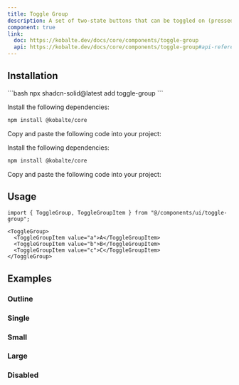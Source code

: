```yaml
---
title: Toggle Group
description: A set of two-state buttons that can be toggled on (pressed) or off (not pressed).
component: true
link:
  doc: https://kobalte.dev/docs/core/components/toggle-group
  api: https://kobalte.dev/docs/core/components/toggle-group#api-reference
---
```



<ComponentPreview name="toggle-group-demo" code={DemoCode} client:only="solid-js" />

## Installation

<ComponentInstallation client:only="solid-js">

<Fragment slot="cli">
```bash
npx shadcn-solid@latest add toggle-group
```
</Fragment>

<Step slot="tw">

<StepItem>Install the following dependencies:</StepItem>
```bash
npm install @kobalte/core
```

<StepItem>Copy and paste the following code into your project:</StepItem>
<RawCode code={TwRawCode} client:only="solid-js" />

</Step>

<Step slot="uno">

<StepItem>Install the following dependencies:</StepItem>
```bash
npm install @kobalte/core
```

<StepItem>Copy and paste the following code into your project:</StepItem>
<RawCode code={UnoRawCode} client:only="solid-js" />

</Step>

</ComponentInstallation>

## Usage

```tsx
import { ToggleGroup, ToggleGroupItem } from "@/components/ui/toggle-group";
```

```tsx
<ToggleGroup>
  <ToggleGroupItem value="a">A</ToggleGroupItem>
  <ToggleGroupItem value="b">B</ToggleGroupItem>
  <ToggleGroupItem value="c">C</ToggleGroupItem>
</ToggleGroup>
```

## Examples

### Outline

<ComponentPreview name="toggle-group-outline-demo" code={DemoCode2} client:only="solid-js" />

### Single

<ComponentPreview name="toggle-group-single-demo" code={DemoCode3} client:only="solid-js" />

### Small

<ComponentPreview name="toggle-group-small-demo" code={DemoCode4} client:only="solid-js" />

### Large

<ComponentPreview name="toggle-group-large-demo" code={DemoCode5} client:only="solid-js" />

### Disabled

<ComponentPreview name="toggle-group-disabled-demo" code={DemoCode6} client:only="solid-js" />